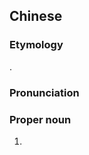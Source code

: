 {{also|威而刚}}
==Chinese==
{{zh-forms|s=威而刚|lit=mighty and strong}}
{{wikipedia|lang=zh}}

===Etymology===
{{zh-psm|Viagra}}.

===Pronunciation===
{{zh-pron
|m=Wēi'érgāng
|cat=pn
}}

===Proper noun===
{{zh-proper noun}}

# {{lb|zh|Hong Kong|Taiwan}} {{zh-alt-form|威而鋼|[[Viagra]]}}